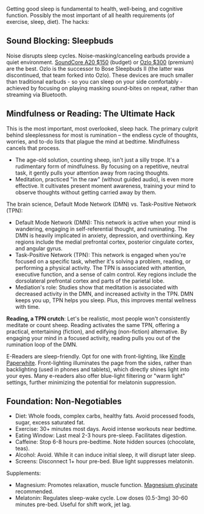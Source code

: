 

Getting good sleep is fundamental to health, well-being, and cognitive function. Possibly the most important of all health requirements (of exercise, sleep, diet). The hacks:

## Sound Blocking: Sleepbuds

Noise disrupts sleep cycles. Noise-masking/canceling earbuds provide a quiet environment. [SoundCore A20 $150](https://amzn.to/41575oD) (budget) or [Ozlo $300](https://amzn.to/414becq) (premium) are the best. Ozlo is the successor to Bose Sleepbuds II (the latter was discontinued, that team forked into Ozlo). These devices are much smaller than traditional earbuds - so you can sleep on your side comfortably - achieved by focusing on playing masking sound-bites on repeat, rather than streaming via Bluetooth.

## Mindfulness or Reading: The Ultimate Hack
This is the most important, most overlooked, sleep hack. The primary culprit behind sleeplessness for most is rumination – the endless cycle of thoughts, worries, and to-do lists that plague the mind at bedtime. Mindfulness cancels that process.

* The age-old solution, counting sheep, isn't just a silly trope. It's a rudimentary form of mindfulness. By focusing on a repetitive, neutral task, it gently pulls your attention away from racing thoughts.
* Meditation, practiced "in the raw" (without guided audio), is even more effective. It cultivates present moment awareness, training your mind to observe thoughts without getting carried away by them.

The brain science, Default Mode Network (DMN) vs. Task-Positive Network (TPN):
* Default Mode Network (DMN): This network is active when your mind is wandering, engaging in self-referential thought, and ruminating. The DMN is heavily implicated in anxiety, depression, and overthinking. Key regions include the medial prefrontal cortex, posterior cingulate cortex, and angular gyrus.
* Task-Positive Network (TPN): This network is engaged when you're focused on a specific task, whether it's solving a problem, reading, or performing a physical activity. The TPN is associated with attention, executive function, and a sense of calm control. Key regions include the dorsolateral prefrontal cortex and parts of the parietal lobe.
* Mediation's role: Studies show that meditation is associated with decreased activity in the DMN, and increased activity in the TPN. DMN keeps you up, TPN helps you sleep. Plus, this improves mental wellness with time.

**Reading, a TPN crutch**: Let's be realistic, most people won't consistently meditate or count sheep. Reading activates the same TPN, offering a practical, entertaining (fiction), and edifying (non-fiction) alternative. By engaging your mind in a focused activity, reading pulls you out of the rumination loop of the DMN.

E-Readers are sleep-friendly. Opt for one with front-lighting, like [Kindle Paperwhite](https://amzn.to/3CP6jTq). Front-lighting illuminates the page from the sides, rather than backlighting (used in phones and tablets), which directly shines light into your eyes. Many e-readers also offer blue-light filtering or "warm light" settings, further minimizing the potential for melatonin suppression.

## Foundation: Non-Negotiables

* Diet: Whole foods, complex carbs, healthy fats. Avoid processed foods, sugar, excess saturated fat.
* Exercise: 30+ minutes most days. Avoid intense workouts near bedtime.
* Eating Window: Last meal 2-3 hours pre-sleep. Facilitates digestion.
* Caffeine: Stop 6-8 hours pre-bedtime. Note hidden sources (chocolate, teas).
* Alcohol: Avoid. While it can induce initial sleep, it will disrupt later sleep.
* Screens: Disconnect 1+ hour pre-bed. Blue light suppresses melatonin.

Supplements:

* Magnesium: Promotes relaxation, muscle function. [Magnesium glycinate](https://amzn.to/3QaqP4e) recommended.
* Melatonin: Regulates sleep-wake cycle. Low doses (0.5-3mg) 30-60 minutes pre-bed. Useful for shift work, jet lag.